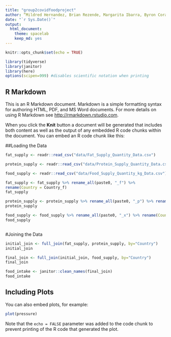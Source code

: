 ```yaml
---
title: "group2covidfoodproject"
author: “Mildred Hernandez, Brian Rezende, Margarita Ibarra, Byron Corado”
date: "`r Sys.Date()`"
output:
  html_document: 
    theme: spacelab
    keep_md: yes
---
```


```r
knitr::opts_chunk$set(echo = TRUE)
```

```r
library(tidyverse)
library(janitor)
library(here)
options(scipen=999) #disables scientific notation when printing
```

## R Markdown

This is an R Markdown document. Markdown is a simple formatting syntax for authoring HTML, PDF, and MS Word documents. For more details on using R Markdown see <http://rmarkdown.rstudio.com>.

When you click the **Knit** button a document will be generated that includes both content as well as the output of any embedded R code chunks within the document. You can embed an R code chunk like this:

##Loading the Data

```r
fat_supply <- readr::read_csv("data/Fat_Supply_Quantity_Data.csv")
```

```r
protein_supply <- readr::read_csv("data/Protein_Supply_Quantity_Data.csv")
```

```r
food_supply <- readr::read_csv("data/Food_Supply_Quantity_kg_Data.csv")
```

```r
fat_supply <- fat_supply %>% rename_all(paste0, "_f") %>%
rename(Country = Country_f)
fat_supply
```


```r
protein_supply <- protein_supply %>% rename_all(paste0, "_p") %>% rename(Country = Country_p)
protein_supply
```


```r
food_supply <- food_supply %>% rename_all(paste0, "_x") %>% rename(Country = Country_x)
food_supply
```


```r

```

#Joining the Data
```r
initial_join <- full_join(fat_supply, protein_supply, by="Country")
initial_join
```

```r
final_join <- full_join(initial_join, food_supply, by="Country")
final_join
```

```r
food_intake <- janitor::clean_names(final_join)
food_intake
```

## Including Plots

You can also embed plots, for example:

```r
plot(pressure)
```

Note that the `echo = FALSE` parameter was added to the code chunk to prevent printing of the R code that generated the plot.
